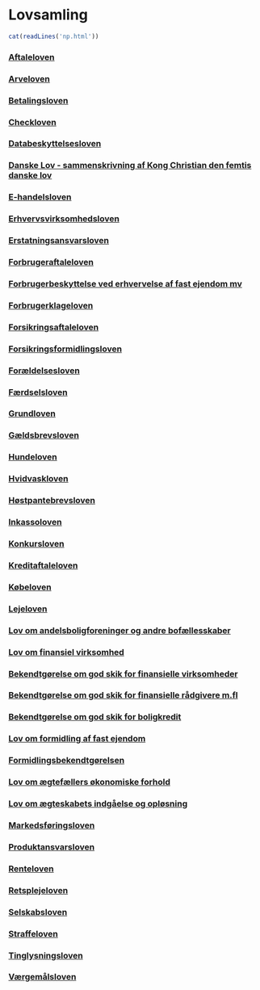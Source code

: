 # Lovsamling 

```r
cat(readLines('np.html'))
```




<h3><a href="https://www.retsinformation.dk/eli/lta/2016/193" target="_blank">Aftaleloven</a></h3>
<h3><a href="https://www.retsinformation.dk/eli/lta/2007/515" target="_blank">Arveloven</a></h3>
<h3><a href="https://www.retsinformation.dk/eli/lta/2017/652" target="_blank">Betalingsloven</a></h3>
<h3><a href="https://www.retsinformation.dk/eli/lta/1986/558" target="_blank">Checkloven</a></h3>
<h3><a href="https://www.retsinformation.dk/eli/lta/2018/502" target="_blank">Databeskyttelsesloven</a></h3>
<h3><a href="https://www.retsinformation.dk/eli/retsinfo/1683/11000" target="_blank">Danske Lov - sammenskrivning af Kong Christian den femtis danske lov</a></h3>
<h3><a href="https://www.retsinformation.dk/eli/lta/2002/227" target="_blank">E-handelsloven</a></h3>
<h3><a href="https://www.retsinformation.dk/eli/lta/2019/659" target="_blank">Erhvervsvirksomhedsloven</a></h3>
<h3><a href="https://www.retsinformation.dk/eli/lta/2018/1070" target="_blank">Erstatningsansvarsloven</a></h3>
<h3><a href="https://www.retsinformation.dk/eli/lta/2013/1457" target="_blank">Forbrugeraftaleloven</a></h3>
<h3><a href="https://www.retsinformation.dk/eli/lta/2015/1123" target="_blank">Forbrugerbeskyttelse ved erhvervelse af fast ejendom mv</a></h3>
<h3><a href="https://www.retsinformation.dk/eli/lta/2015/524" target="_blank">Forbrugerklageloven</a></h3>
<h3><a href="https://www.retsinformation.dk/eli/lta/2015/1237" target="_blank">Forsikringsaftaleloven</a></h3>
<h3><a href="https://www.retsinformation.dk/eli/lta/2020/378" target="_blank">Forsikringsformidlingsloven</a></h3>
<h3><a href="https://www.retsinformation.dk/eli/lta/2015/1238" target="_blank">Forældelsesloven</a></h3>
<h3><a href="https://www.retsinformation.dk/eli/lta/2018/1324" target="_blank">Færdselsloven</a></h3>
<h3><a href="https://www.retsinformation.dk/eli/lta/1953/169" target="_blank">Grundloven</a></h3>
<h3><a href="https://www.retsinformation.dk/eli/lta/2014/333" target="_blank">Gældsbrevsloven</a></h3>
<h3><a href="https://www.retsinformation.dk/eli/lta/2017/1373" target="_blank">Hundeloven</a></h3>
<h3><a href="https://www.retsinformation.dk/eli/lta/2020/1782" target="_blank">Hvidvaskloven</a></h3>
<h3><a href="https://www.retsinformation.dk/eli/lta/2015/1658" target="_blank">Høstpantebrevsloven</a></h3>
<h3><a href="https://www.retsinformation.dk/eli/lta/2014/1018" target="_blank">Inkassoloven</a></h3>
<h3><a href="https://www.retsinformation.dk/eli/lta/2014/11" target="_blank">Konkursloven</a></h3>
<h3><a href="https://www.retsinformation.dk/eli/lta/2019/817" target="_blank">Kreditaftaleloven</a></h3>
<h3><a href="https://www.retsinformation.dk/eli/lta/2014/140" target="_blank">Købeloven</a></h3>
<h3><a href="https://www.retsinformation.dk/eli/lta/2019/927" target="_blank">Lejeloven</a></h3>
<h3><a href="https://www.retsinformation.dk/eli/lta/2020/818" target="_blank">Lov om andelsboligforeninger og andre bofællesskaber</a></h3>
<h3><a href="https://www.retsinformation.dk/eli/lta/2020/1447" target="_blank">Lov om finansiel virksomhed</a></h3>
<h3><a href="https://www.retsinformation.dk/eli/lta/2016/330" target="_blank">Bekendtgørelse om god skik for finansielle virksomheder</a></h3>
<h3><a href="https://www.retsinformation.dk/eli/lta/2020/379" target="_blank">Bekendtgørelse om god skik for finansielle rådgivere m.fl</a></h3>
<h3><a href="https://www.retsinformation.dk/eli/lta/2018/1581" target="_blank">Bekendtgørelse om god skik for boligkredit</a></h3>
<h3><a href="https://www.retsinformation.dk/eli/lta/2014/526" target="_blank">Lov om formidling af fast ejendom</a></h3>
<h3><a href="https://www.retsinformation.dk/eli/lta/2014/1230" target="_blank">Formidlingsbekendtgørelsen</a></h3>
<h3><a href="https://www.retsinformation.dk/eli/lta/2019/774" target="_blank">Lov om ægtefællers økonomiske forhold</a></h3>
<h3><a href="https://www.retsinformation.dk/eli/lta/2019/771" target="_blank">Lov om ægteskabets indgåelse og opløsning</a></h3>
<h3><a href="https://www.retsinformation.dk/eli/lta/2017/426" target="_blank">Markedsføringsloven</a></h3>
<h3><a href="https://www.retsinformation.dk/eli/lta/2007/261" target="_blank">Produktansvarsloven</a></h3>
<h3><a href="https://www.retsinformation.dk/eli/lta/2014/459" target="_blank">Renteloven</a></h3>
<h3><a href="https://www.retsinformation.dk/eli/lta/2020/1445" target="_blank">Retsplejeloven</a></h3>
<h3><a href="https://www.retsinformation.dk/eli/lta/2019/763"
target="_blank">Selskabsloven</a></h3>
<h3><a href="https://www.retsinformation.dk/eli/lta/2020/1650"
target="_blank">Straffeloven</a></h3>
<h3><a href="https://www.retsinformation.dk/eli/lta/2014/1075" target="_blank">Tinglysningsloven</a></h3>
<h3><a href="https://www.retsinformation.dk/eli/lta/2007/1015" target="_blank">Værgemålsloven</a></h3>











